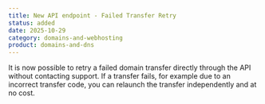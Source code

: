 ```yaml
---
title: New API endpoint - Failed Transfer Retry
status: added
date: 2025-10-29
category: domains-and-webhosting
product: domains-and-dns
---
```


It is now possible to retry a failed domain transfer directly through the API without contacting support.
If a transfer fails, for example due to an incorrect transfer code, you can relaunch the transfer independently and at no cost.

